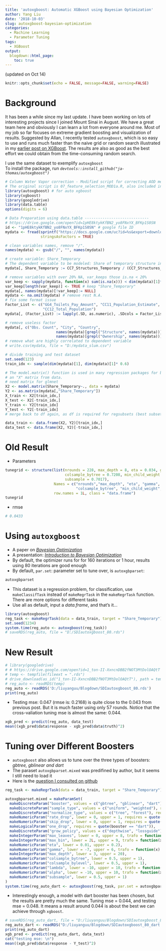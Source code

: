 ```yaml
---
title: 'autoxgboost: Automatic XGBoost using Bayesian Optimization'
author: Yang Liu
date: '2018-10-03'
slug: autoxgboost-bayesian-optimization
categories:
  - Machine Learning
  - Parameter Tuning
tags:
  - XGBoost
output:
  blogdown::html_page:
    toc: true
---
```


(updated on Oct 14)  

```r
knitr::opts_chunk$set(echo = FALSE, message=FALSE, warning=FALSE)
```
# Background

It has been a while since my last update. I have been working on lots of interesting projects since I joined Mount Sinai in August. We have a great team here and obviously I can learn a lot from everyone around me. Most of my job so far focuses on extreme gradient boosting and visualization of results. Suggested by Allan, I recently tested `autoxgboost`, which is so easy to use and runs much faster than the naive grid or random search illustrated in my [earlier post on XGBoost](https://liuyanguu.github.io/post/2018/07/09/extreme-gradient-boosting-xgboost-better-than-random-forest-or-gradient-boosting/). The results are also as good as the best effort we could obtain from the time-consuming random search.

I use the same dataset to exemplify `autoxgboost`  
To install the package, run _`devtools::install_github("ja-thomas/autoxgboost")`_

```r
# Column Water Vapor correction - Modified script for correcting AOD measurements 
# The original script is 07_feature_selection_MOD1a.R, also included in this repo.
library(autoxgboost) # for auto xgboost
library(xgboost)
library(googledrive)
library(data.table)
options(digits = 6)
```

```r
# Data Preparation using data.table -----------------------------
# https://drive.google.com/open?id=1pHE8ktykKfBN2_yo8FNxYX_BFKp1S0SN
id <- "1pHE8ktykKfBN2_yo8FNxYX_BFKp1S0SN" # google file ID
mydata <- fread(sprintf("https://docs.google.com/uc?id=%s&export=download", id),
                stringsAsFactors = TRUE)

# clean variables names, remove "/".
names(mydata) <- gsub("/", "", names(mydata)) 

# create variable: Share_Temporary
# The dependent variable to be modeled: Share of temporary structure in slums
mydata[, Share_Temporary := CC7_Structures_Temporary / (CC7_Structures_Temporary + CC6_Structures_Permanent)]

# remove variables with over 20% NA, var_keeps those is.na < 20%
var_keep <- sapply(mydata, function(x) sum(is.na(x))) < dim(mydata)[1]*0.2
var_keep[length(var_keep)] <- TRUE # keep "Share_Temporary"
mydata[, names(mydata)[!var_keep]:= NULL]
mydata <- na.omit(mydata) # remove rest N.A.
# fix some format issue
Factor_List <- c("GG4_Toilets_Pay_Amount", "CC11_Population_Estimate", "CC10_Household_Size",
                 "CC12_Total_Population")
mydata[, (Factor_List) := lapply(.SD, as.numeric), .SDcols = Factor_List]

# remove useless factor
mydata[, c("Obs. Count", "City", "Country",
                       names(mydata)[grepl("Structure", names(mydata))],
                       names(mydata)[grepl("Ownership", names(mydata))]):=NULL]
# remove what are highly correlated to dependent variable
# write.csv(mydata, file = "D:/mydata_slum.csv")

# divide training and test dataset
set.seed(123)
train_idx <- sample(dim(mydata)[1], dim(mydata)[1]* 0.6)

# The model.matrix() function is used in many regression packages for building 
# an "X" matrix from data.
# need matrix for glmnet
X2 <- model.matrix(Share_Temporary~., data = mydata)
Y2 <- as.matrix(mydata[,"Share_Temporary"])
X_train <- X2[train_idx,]
X_test <- X2[-train_idx,]
Y_train <- Y2[train_idx]
Y_test <- Y2[-train_idx]
# merge back to df again, as df is required for regsubsets (best subset)

data_train <- data.frame(X2, Y2)[train_idx,] 
data_test <- data.frame(X2, Y2)[-train_idx,] 
```

# Old Result  
* Parameters  
```r
tunegrid <- structure(list(nrounds = 228, max_depth = 8, eta = 0.034, gamma = 0, 
                           colsample_bytree = 0.7208, min_child_weight = 7, 
                           subsample = 0.7017), 
                      Names = c("nrounds","max_depth", "eta", "gamma", 
                                "colsample_bytree", "min_child_weight","subsample"),
                      row.names = 1L, class = "data.frame")
tunegrid
```
* rmse   
```r
# 0.0433
```

# Using `autoxgboost` 
* A paper on _[Bayesian Optimization](https://arxiv.org/pdf/1807.02811.pdf)_  
* A presentation: _[Introduction to Bayesian Optimization](http://gpss.cc/gpmc17/slides/LancasterMasterclass_1.pdf)_  
* By default, the optimizer runs for for 160 iterations or 1 hour, results using 80 iterations are good enough    
* By default, `par.set`: parameter set to tune over, is `autoxgbparset`:  
```r
autoxgbparset
```
* This dataset is a regression problem, for classification, use `makeClassifTask` instead of `makeRegrTask` in the `makeRegrTask` function. There are more options for different tasks  
* Use all as default, input a _data.frame_, and that's it...   
```r
library(autoxgboost)
reg_task <- makeRegrTask(data = data_train, target = "Share_Temporary")
set.seed(1234)
system.time(reg_auto <- autoxgboost(reg_task))
# saveRDS(reg_auto, file = "D:/SDIautoxgboost_80.rds")

```
 

# New Result 
```r
# library(googledrive)
# # https://drive.google.com/open?id=1_ton-II-XxncnDBB2fNOT3MtDolOAQtT
# temp <- tempfile(fileext = ".rds")
# drive_download(as_id("1_ton-II-XxncnDBB2fNOT3MtDolOAQtT"), path = temp, overwrite = T)
# reg_auto <- readRDS(temp)
reg_auto <- readRDS('D:/liuyanguu/Blogdown/SDIautoxgboost_80.rds')
print(reg_auto)
```
* Testing mse: 0.047 (rmse is:  0.2168) is quite close to the 0.043 from previous post. But it is much faster using only 57 rounds. Notice that the cross-valiation tuning mse is almost the same: 0.044.
```r
xgb_pred <- predict(reg_auto, data_test) 
mean((xgb_pred$data$response - xgb_pred$data$truth)^2)
```

# Tuning over Different Boosters
* `autoxgboost` also allows us to tune over the three types of boosters: _gbtree, gblinear and dart_
* The paraset `autoxgbparset.mixed` was predifined by author, but it seems I still need to load it  
* Here is the [question I consulted on github](https://github.com/ja-thomas/autoxgboost/issues/60#issuecomment-428991564)  
```r
reg_task <- makeRegrTask(data = data_train, target = "Share_Temporary")

autoxgbparset.mixed = makeParamSet(
  makeDiscreteParam("booster", values = c("gbtree", "gblinear", "dart")),
  makeDiscreteParam("sample_type", values = c("uniform", "weighted"), requires = quote(booster == "dart")),
  makeDiscreteParam("normalize_type", values = c("tree", "forest"), requires = quote(booster == "dart")),
  makeNumericParam("rate_drop", lower = 0, upper = 1, requires = quote(booster == "dart")),
  makeNumericParam("skip_drop", lower = 0, upper = 1, requires = quote(booster == "dart")),
  makeLogicalParam("one_drop", requires = quote(booster == "dart")),
  makeDiscreteParam("grow_policy", values = c("depthwise", "lossguide")),
  makeIntegerParam("max_leaves", lower = 0, upper = 8, trafo = function(x) 2^x, requires = quote(grow_policy == "lossguide")),
  makeIntegerParam("max_bin", lower = 2L, upper = 9, trafo = function(x) 2^x),
  makeNumericParam("eta", lower = 0.01, upper = 0.2),
  makeNumericParam("gamma", lower = -7, upper = 6, trafo = function(x) 2^x),
  makeIntegerParam("max_depth", lower = 3, upper = 20),
  makeNumericParam("colsample_bytree", lower = 0.5, upper = 1),
  makeNumericParam("colsample_bylevel", lower = 0.5, upper = 1),
  makeNumericParam("lambda", lower = -10, upper = 10, trafo = function(x) 2^x),
  makeNumericParam("alpha", lower = -10, upper = 10, trafo = function(x) 2^x),
  makeNumericParam("subsample", lower = 0.5, upper = 1)
)
system.time(reg_auto_dart <- autoxgboost(reg_task, par.set = autoxgbparset.mixed))

```

* Interestingly enough, a model with dart booster has been chosen, but the results are pretty much the same. Tuning mse = 0.044, and testing mse = 0.048. It means a result around 0.044 is about the best we can achieve through `xgboost`.  
```r
# saveRDS(reg_auto_dart, file = "D:/liuyanguu/Blogdown/SDIautoxgboost_80_dart.rds")
reg_auto_dart <- readRDS("D:/liuyanguu/Blogdown/SDIautoxgboost_80_dart.rds")
print(reg_auto_dart)
xgb_pred <- predict(reg_auto_dart, data_test) 
cat("testing mse: \n")
mean((xgb_pred$data$response - Y_test)^2)
```

